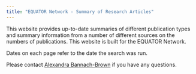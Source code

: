 ```yaml
---
title: "EQUATOR Network - Summary of Research Articles"
---
```


This website provides up-to-date summaries of different publication types and summary information from a number of different sources on the numbers of publications. This website is built for the EQUATOR Network. 

Dates on each page refer to the date the search was run. 

Please contact <a href="mailto:alexandra_bannachbrown@bond.edu.au" target="_blank"> Alexandra Bannach-Brown</a> if you have any questions. 